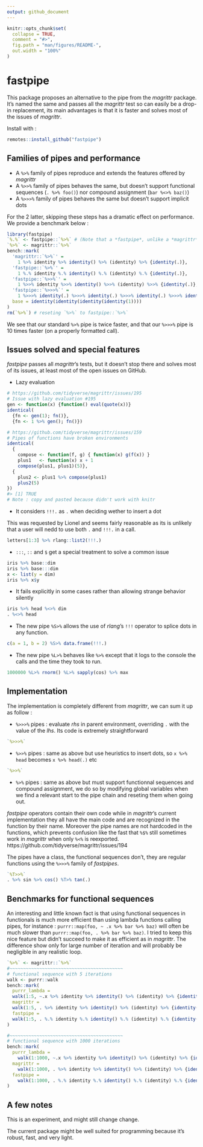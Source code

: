 ```yaml
---
output: github_document
---
```


<!-- README.md is generated from README.Rmd. Please edit that file -->

```r
knitr::opts_chunk$set(
  collapse = TRUE,
  comment = "#>",
  fig.path = "man/figures/README-",
  out.width = "100%"
)
```

# fastpipe

This package proposes an alternative to the pipe from the *magrittr* package. 
It's named the same and passes all the *magrittr* test so can easily be a drop-in
replacement, its main advantages is that it is faster and solves most of the issues
of *magrittr*.

Install with :

``` r
remotes::install_github("fastpipe")
```
## Families of pipes and performance


* A `%>%` family of pipes reproduce and extends the features offered by *magrittr*
* A `%>>%` family of pipes behaves the same, but doesn't support functional sequences (`. %>% foo()`) nor compound assignment (`bar %<>% baz()`)
* A `%>>>%` family of pipes behaves the same but doesn't support implicit dots

For the 2 latter, skipping these steps has a dramatic effect on performance. We provide
a benchmark below :

```r
library(fastpipe)
`%.%` <- fastpipe::`%>%` # (Note that a *fastpipe*, unlike a *magrittr* pipe, can be copied)
`%>%` <- magrittr::`%>%`
bench::mark(
  'magrittr::`%>%`' =
    1 %>% identity %>% identity() %>% (identity) %>% {identity(.)},
  'fastpipe::`%>%`' =
    1 %.% identity %.% identity() %.% (identity) %.% {identity(.)},
  'fastpipe::`%>>%`' =
    1 %>>% identity %>>% identity() %>>% (identity) %>>% {identity(.)},
  'fastpipe::`%>>>%`' =
    1 %>>>% identity(.) %>>>% identity(.) %>>>% identity(.) %>>>% identity(.),
  base = identity(identity(identity(identity(1))))
)
rm(`%>%`) # reseting `%>%` to fastpipe::`%>%`
```

We see that our standard `%>%` pipe is twice faster, and that our `%>>>%` pipe
is 10 times faster (on a properly formatted call).

## Issues solved and special features

*fastpipe* passes all *magrittr*'s tests, but it doesn't stop there and solves
most of its issues, at least most of the open issues on GitHub.

* Lazy evaluation

```r
# https://github.com/tidyverse/magrittr/issues/195
# Issue with lazy evaluation #195
gen <- function(x) {function() eval(quote(x))}
identical(
  {fn <- gen(1); fn()},
  {fn <- 1 %>% gen(); fn()})
```

``` r
# https://github.com/tidyverse/magrittr/issues/159
# Pipes of functions have broken environments
identical(
  {
    compose <- function(f, g) { function(x) g(f(x)) }
    plus1   <- function(x) x + 1
    compose(plus1, plus1)(5)},
  {
    plus2 <- plus1 %>% compose(plus1)
    plus2(5)
})
#> [1] TRUE
# Note : copy and pasted because didn't work with knitr
```

* It considers `!!!.` as `.` when deciding wether to insert a dot

This was requested by Lionel and seems fairly reasonable as its is unlikely that
a user will nedd to use both `.` and `!!!.` in a call.

```r
letters[1:3] %>% rlang::list2(!!!.)
```

* `:::`, `::` and `$` get a special treatment to solve a common issue

```r
iris %>% base::dim
iris %>% base:::dim
x <- list(y = dim)
iris %>% x$y
```

* It fails explicitly in some cases rather than allowing strange behavior silently

```r
iris %>% head %<>% dim
. %<>% head
```


* The new pipe `%S>%` allows the use of *rlang*'s `!!!` operator to splice dots in
any function.

```r
c(a = 1, b = 2) %S>% data.frame(!!!.)
```

* The new pipe `%L>%` behaves like `%>%` except that it logs to the console the 
calls and the time they took to run.

```r
1000000 %L>% rnorm() %L>% sapply(cos) %>% max
```

## Implementation

The implementation is completely different from *magrittr*, we can sum it up as
follow : 

* `%>>>%` pipes : evaluate *rhs* in parent environment, overriding `.` with the value
  of the *lhs*. Its code is extremely straightforward

```r
`%>>>%`
```

* `%>>%` pipes : same as above but use heuristics to insert dots, so `x %>% head` becomes
   `x %>% head(.)` etc
   
```r
`%>>%`
```  
   
* `%>%` pipes : same as above but must support functionnal sequences and compound assignment,
  we do so by modifying global variables when we find a relevant start
  to the pipe chain and reseting them when going out.

*fastpipe* operators contain their own code while in *magrittr*'s current
implementation they all have the main code and are recognized in the function
by their name. Moreover the pipe names are not hardcoded in the functions, which
prevents confusion like the fast that `%$%` still sometimes work in *magrittr*
when only `%<%` is reexported. https://github.com/tidyverse/magrittr/issues/194

The pipes have a class, the functional sequences don't, they are regular functions
using the `%>>>%` family of *fastpipes*.

```r
`%T>>%`
. %>% sin %>% cos() %T>% tan(.)
```

## Benchmarks for functional sequences

An interesting and little known fact is that using functional sequences in functionals
is much more efficient than using lambda functions calling pipes, for instance :
`purrr::map(foo, ~ .x %>% bar %>% baz)` will often be much slower than
`purrr::map(foo, . %>% bar %>% baz)`. I tried to keep this nice feature but
didn't succeed to make it as efficient as in *magrittr*. The difference show only
for large number of iteration and will probably be negligible in any realistic loop.

```r
`%>%` <- magrittr::`%>%`
#~~~~~~~~~~~~~~~~~~~~~~~~~~~~~~~~~~~~~~~~~~
# functional sequence with 5 iterations
walk <- purrr::walk
bench::mark(
  purrr_lambda =
  walk(1:5, ~.x %>% identity %>% identity() %>% (identity) %>% {identity(.)}),
  magrittr =
  walk(1:5, . %>% identity %>% identity() %>% (identity) %>% {identity(.)}),
  fastpipe =
  walk(1:5, . %.% identity %.% identity() %.% (identity) %.% {identity(.)})
)

#~~~~~~~~~~~~~~~~~~~~~~~~~~~~~~~~~~~~~~~~~~
# functional sequence with 1000 iterations
bench::mark(
  purrr_lambda =
    walk(1:1000, ~.x %>% identity %>% identity() %>% (identity) %>% {identity(.)}),
  magrittr =
    walk(1:1000, . %>% identity %>% identity() %>% (identity) %>% {identity(.)}),
  fastpipe =
    walk(1:1000, . %.% identity %.% identity() %.% (identity) %.% {identity(.)})
)
```


## A few notes 

This is an experiment, and might still change change.

The current package might be well suited for programming because it's robust,
fast, and very light.

